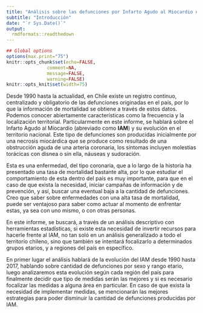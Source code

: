 ```yaml
---
title: "Análisis sobre las defunciones por Infarto Agudo al Miocardio en Chile (1990 - 2017)"
subtitle: "Introducción"
date: "`r Sys.Date()`"
output:
  rmdformats::readthedown
---
```


```r

## Global options
options(max.print="75")
knitr::opts_chunk$set(echo=FALSE,
               comment=NA,
               message=FALSE,
               warning=FALSE)
knitr::opts_knit$set(width=75)
```

Desde 1990 hasta la actualidad, en Chile existe un registro continuo, centralizado y obligatorio de las defunciones originadas en el país, por lo que la información de mortalidad se obtiene a través de estos datos. Podemos conocer abiertamente características como la frecuencia y la localización territorial. Particularmente en este informe, se hablará sobre el Infarto Agudo al Miocardio (abreviado como **IAM**) y su evolución en el territorio nacional. Este tipo de defunciones son producidas inicialmente por una necrosis miocárdica que se produce como resultado de una obstrucción aguda de una arteria coronaria, los síntomas incluyen molestias torácicas con disnea o sin ella, náuseas y sudoración.

Esta es una enfermedad, del tipo coronaria, que a lo largo de la historia ha presentado una tasa de mortalidad bastante alta, por lo que estudiar el comportamiento de esta dentro del país es muy importante, para que en el caso de que exista la necesidad, iniciar campañas de información y de prevención, y así, buscar una eventual baja a la cantidad de defunciones. Creo que saber sobre enfermedades con una alta tasa de mortalidad, puede ser ventajoso para saber como actuar al momento de enfrentar estas, ya sea con uno mismo, o con otras personas.

En este informe, se buscará, a través de un análisis descriptivo con herramientas estadísticas, si existe esta necesidad de invertir recursos para hacerle frente al IAM, no tan soló en un análisis generalizado a todo el territorio chileno, sino que también se intentará focalizarlo a determinados grupos etarios, y a regiones del país en específico.

En primer lugar el análisis hablará de la evolución del IAM desde 1990 hasta 2017, hablando sobre cantidad de defunciones por sexo y rango etario, luego analizaremos esta evolución según cada región del país para finalmente decidir que tipo de medidas serán las mejores y si es necesario focalizar las medidas a alguna área en particular. En caso de que exista la necesidad de implementar medidas, se mencionarán las mejores estrategias para poder disminuir la cantidad de defunciones producidas por IAM.

